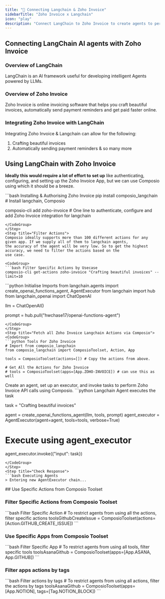 ```yaml
---
title: "🚀 Connecting Langchain & Zoho Invoice"
sidebarTitle: "Zoho Invoice x Langchain"
icon: "play"
description: "Connect LangChain to Zoho Invoice to create agents to perform tasks using natural language"
---
```


## Connecting LangChain AI agents with Zoho Invoice

### Overview of LangChain

LangChain is an AI framework useful for developing intelligent Agents powered by LLMs.

### Overview of Zoho Invoice

Zoho Invoice is online invoicing software that helps you craft beautiful invoices, automatically send payment reminders and get paid faster online.

### Integrating Zoho Invoice with LangChain

Integrating Zoho Invoice & Langchain can allow for the following:

1. Crafting beautiful invoices
2. Automatically sending payment reminders
& so many more

## Using LangChain with Zoho Invoice

<Steps>
<Step title="Setting Up the Environment">

**Ideally this would require a lot of effort to set up** like authenticating, configuring, and setting up the Zoho Invoice App, but we can use Composio using which it should be a breeze.

<CodeGroup>
```bash Installing & Authorising Zoho Invoice
pip install composio_langchain # Install langchain, Composio 

composio-cli add zoho-invoice # One line to authenticate, configure and add Zoho Invoice integration for langchain
```
</CodeGroup>
</Step>
<Step title="Filter Actions">
Composio ideally supports more than 100 different actions for any given app. If we supply all of them to langchain agents, 
the accuracy of the agent will be very low. So to get the highest accuracy, we need to filter the actions based on the 
use case.

<CodeGroup>
```bash Filter Specific Actions by Usecase
composio-cli get-actions zoho-invoice "Crafting beautiful invoices" --limit=10
```
</CodeGroup>

</Step>
<Step title="Import Base Packages">

<CodeGroup>
```python Initialise Imports
from langchain.agents import create_openai_functions_agent, AgentExecutor
from langchain import hub
from langchain_openai import ChatOpenAI


llm = ChatOpenAI()

prompt = hub.pull("hwchase17/openai-functions-agent")
```
</CodeGroup>
</Step>
<Step title="Fetch all Zoho Invoice Langchain Actions via Composio">
<CodeGroup>
```python Tools For Zoho Invoice
# Import from composio_langchain
from composio_langchain import ComposioToolset, Action, App

tools = ComposioToolset(actions=[]) # Copy the actions from above. 

# Get All the Actions for Zoho Invoice
# tools = ComposioToolset(apps=[App.ZOHO-INVOICE]) # can use this as well
```
</CodeGroup>
</Step>
<Step title="Execute the Agent">
Create an agent, set up an executor, and invoke tasks to perform Zoho Invoice API calls using Composio. 
<CodeGroup>
```python Langchain Agent executes the task

task = "Crafting beautiful invoices"

agent = create_openai_functions_agent(llm, tools, prompt)
agent_executor = AgentExecutor(agent=agent, tools=tools, verbose=True)

# Execute using agent_executor
agent_executor.invoke({"input": task})
```
</CodeGroup>
</Step>
<Step title="Check Response">
```bash Executing Agents
> Entering new AgentExecutor chain...
```
</Step>
</Steps>
## Use Specific Actions from Composio Toolset

### Filter Specific Actions from Composio Toolset

<CodeGroup>
```bash Filter Specific Action
# To restrict agents from using all the actions, filter specific actions
toolsGithubCreateIssue = ComposioToolset(actions=[Action.GITHUB_CREATE_ISSUE])
```
</CodeGroup>

### Use Specific Apps from Composio Toolset
<CodeGroup>
```bash Filter Specific App
# To restrict agents from using all tools, filter specific tools
toolsAsanaGithub = ComposioToolset(apps=[App.ASANA, App.GITHUB])
```
</CodeGroup>

### Filter apps actions by tags 
<CodeGroup>
```bash Filter actions by tags
# To restrict agents from using all actions, filter the actions by tags
toolsAsanaGithub = ComposioToolset(apps=[App.NOTION], tags=[Tag.NOTION_BLOCK])
```
</CodeGroup>

